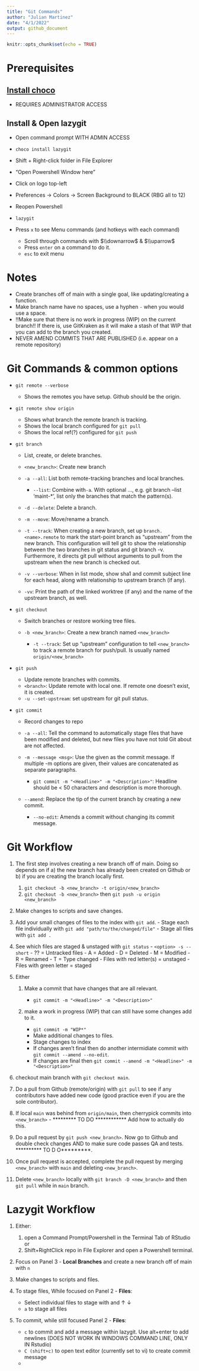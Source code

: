```yaml
---
title: "Git Commands"
author: "Julian Martinez"
date: "4/1/2022"
output: github_document
---
```


```r
knitr::opts_chunk$set(echo = TRUE)
```

# Prerequisites

## [Install choco](https://community.chocolatey.org/courses/installation/installing?method=installing-chocolatey)

-   REQUIRES ADMINISTRATOR ACCESS

## Install & Open lazygit

-   Open command prompt WITH ADMIN ACCESS

-   `choco install lazygit`

-   Shift + Right-click folder in File Explorer

-   "Open Powershell Window here"

-   Click on logo top-left

-   Preferences -> Colors -> Screen Background to BLACK (RBG all to 12)

-   Reopen Powershell

-   `lazygit`

-   Press `x` to see Menu commands (and hotkeys with each command)

    -   Scroll through commands with $\\downarrow$ & $\\uparrow$
    -   Press `enter` on a command to do it.
    -   `esc` to exit menu

# Notes

-   Create branches off of main with a single goal, like
    updating/creating a function.
-   Make branch name have no spaces, use a hyphen `-` when you would use
    a space.
-   !!Make sure that there is no work in progress (WIP) on the current
    branch!! If there is, use GitKraken as it will make a stash of that
    WIP that you can add to the branch you created.
-   NEVER AMEND COMMITS THAT ARE PUBLISHED (i.e. appear on a remote
    repository)

# Git Commands & common options

-   `git remote --verbose`

    -   Shows the remotes you have setup. Github should be the origin.

-   `git remote show origin`

    -   Shows what branch the remote branch is tracking.
    -   Shows the local branch configured for `git pull`
    -   Shows the local ref(?) configured for `git push`

-   `git branch`

    -   List, create, or delete branches.

    -   `<new_branch>`: Create new branch

    -   `-a --all`: List both remote-tracking branches and local
        branches.

        -   `--list`: Combine with`-a`. With optional <pattern>..., e.g.
            git branch --list 'maint-\*', list only the branches that
            match the pattern(s).

    -   `-d --delete`: Delete a branch.

    -   `-m --move`: Move/rename a branch.

    -   `-t --track`: When creating a new branch, set up
        `branch.<name>.remote` to mark the start-point branch as
        "upstream" from the new branch. This configuration will tell git
        to show the relationship between the two branches in git status
        and git branch -v. Furthermore, it directs git pull without
        arguments to pull from the upstream when the new branch is
        checked out.

    -   `-v --verbose`: When in list mode, show sha1 and commit subject
        line for each head, along with relationship to upstream branch
        (if any).

    -   `-vv`: Print the path of the linked worktree (if any) and the
        name of the upstream branch, as well.

-   `git checkout`

    -   Switch branches or restore working tree files.

    -   `-b <new_branch>`: Create a new branch named `<new_branch>`

        -   `-t --track`: Set up "upstream" configuration to tell
            `<new_branch>` to track a remote branch for push/pull. Is
            usually named `origin/<new_branch>`

-   `git push`

    -   Update remote branches with commits.
    -   `<branch>`: Update remote <branch> with local one. If remote one
        doesn't exist, it is created.
    -   `-u --set-upstream`: set upstream for git pull status.

-   `git commit`

    -   Record changes to repo

    -   `-a --all`: Tell the command to automatically stage files that
        have been modified and deleted, but new files you have not told
        Git about are not affected.

    -   `-m --message <msg>`: Use the given <msg> as the commit message.
        If multiple -m options are given, their values are concatenated
        as separate paragraphs.

        -   `git commit -m "<Headline>" -m "<Description>"`: Headline
            should be \< 50 characters and description is more thorough.

    -   `--amend`: Replace the tip of the current branch by creating a
        new commit.

        -   `--no-edit`: Amends a commit without changing its commit
            message.

# Git Workflow

1.  The first step involves creating a new branch off of main. Doing so
    depends on if a) the new branch has already been created on Github
    or b) if you are creating the branch locally first.

    1.  `git checkout -b <new_branch> -t origin/<new_branch>`
    2.  `git checkout -b <new_branch>` then
        `git push -u origin <new_branch>`

2.  Make changes to scripts and save changes.

3.  Add your small changes of files to the index with `git add`. - Stage
    each file individually with `git add "path/to/the/changed/file"` -
    Stage all files with `git add .`

4.  See which files are staged & unstaged with `git status` -
    `<option> -s --short` - ?? = Untracked files - A = Added - D =
    Deleted - M = Modified - R = Renamed - T = Type changed - Files with
    red letter(s) = unstaged - Files with green letter = staged

5.  Either

    1.  Make a commit that have changes that are all relevant.

        -   `git commit -m "<Headline>" -m "<Description>"`

    2.  make a work in progress (WIP) that can still have some changes
        add to it.

        -   `git commit -m "WIP*"`
        -   Make additional changes to files.
        -   Stage changes to index
        -   If changes aren't final then do another intermidiate commit
            with `git commit --amend --no-edit`.
        -   If changes are final then
            `git commit --amend -m "<Headline>" -m "<Description>"`

6.  checkout main branch with `git checkout main`.

7.  Do a pull from Github (remote/origin) with `git pull` to see if any
    contributors have added new code (good practice even if you are the
    sole contributor).

8.  If local `main` was behind from `origin/main`, then cherrypick
    commits into `<new_branch>` - \*\*\*\*\*\*\*\*\* TO DO
    \*\*\*\*\*\*\*\*\*\*\*\* Add how to actually do this.

9.  Do a pull request by `git push <new_branch>`. Now go to Github and
    double check changes AND to make sure code passes QA and tests.
    \*\*\*\*\*\*\*\*\*\* TO D O\*\*\*\*\*\*\*\*\*.

10. Once pull request is accepted, complete the pull request by merging
    `<new_branch>` with `main` and deleting `<new_branch>`.

11. Delete `<new_branch>` locally with `git branch -D <new_branch>` and
    then `git pull` while in `main` branch.

# Lazygit Workflow

1.  Either:

    1.  open a Command Prompt/Powershell in the Terminal Tab of
    RStudio or
    2.  Shift+RightClick repo in File Explorer and open a Powershell terminal.

2.  Focus on Panel 3 - **Local Branches** and create a new branch off of main with `n`
3.  Make changes to scripts and files.

4.  To stage files, While focused on Panel 2 - **Files**:
    
    -   Select individual files to stage with <space> and $\uparrow$ $\downarrow$
    -   `a` to stage all files

5.  To commit, while still focused Panel 2 - **Files**:

    -   `c` to commit and add a message within lazygit. Use alt+enter to add newlines (DOES NOT WORK IN WINDOWS COMMAND LINE, ONLY IN Rstudio)
    -   `C (shift+c)` to open text editor (currently set to vi) to create commit message
    -   
